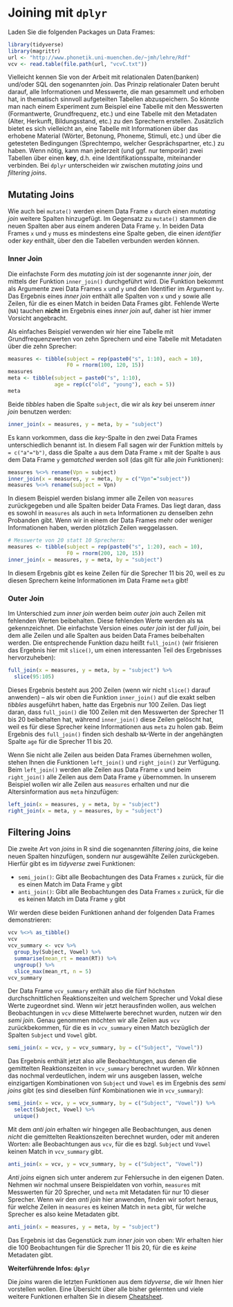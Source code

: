 # Joining mit `dplyr`

Laden Sie die folgenden Packages un Data Frames:

```r
library(tidyverse)
library(magrittr)
url <- "http://www.phonetik.uni-muenchen.de/~jmh/lehre/Rdf"
vcv <- read.table(file.path(url, "vcvC.txt"))
```

Vielleicht kennen Sie von der Arbeit mit relationalen Daten(banken) und/oder SQL den sogenannten *join*. Das Prinzip relationaler Daten beruht darauf, alle Informationen und Messwerte, die man gesammelt und erhoben hat, in thematisch sinnvoll aufgeteilten Tabellen abzuspeichern. So könnte man nach einem Experiment zum Beispiel eine Tabelle mit den Messwerten (Formantwerte, Grundfrequenz, etc.) und eine Tabelle mit den Metadaten (Alter, Herkunft, Bildungsstand, etc.) zu den Sprechern erstellen. Zusätzlich bietet es sich vielleicht an, eine Tabelle mit Informationen über das erhobene Material (Wörter, Betonung, Phoneme, Stimuli, etc.) und über die getesteten Bedingungen (Sprechtempo, welcher Gesprächspartner, etc.) zu haben. Wenn nötig, kann man jederzeit (und ggf. nur temporär) zwei Tabellen über einen **key**, d.h. eine Identifikationsspalte, miteinander verbinden. Bei `dplyr` unterscheiden wir zwischen *mutating joins* und *filtering joins*.

## Mutating Joins

Wie auch bei `mutate()` werden einem Data Frame `x` durch einen *mutating join* weitere Spalten hinzugefügt. Im Gegensatz zu `mutate()` stammen die neuen Spalten aber aus einem anderen Data Frame `y`. In beiden Data Frames `x` und `y` muss es mindestens eine Spalte geben, die einen *identifier* oder *key* enthält, über den die Tabellen verbunden werden können.

### Inner Join

Die einfachste Form des *mutating join* ist der sogenannte *inner join*, der mittels der Funktion `inner_join()` durchgeführt wird. Die Funktion bekommt als Argumente zwei Data Frames `x` und `y` und den Identifier im Argument `by`. Das Ergebnis eines *inner join* enthält alle Spalten von `x` und `y` sowie alle Zeilen, für die es einen Match in beiden Data Frames gibt. Fehlende Werte (`NA`) tauchen **nicht** im Ergebnis eines *inner join* auf, daher ist hier immer Vorsicht angebracht.

Als einfaches Beispiel verwenden wir hier eine Tabelle mit Grundfrequenzwerten von zehn Sprechern und eine Tabelle mit Metadaten über die zehn Sprecher:

```r
measures <- tibble(subject = rep(paste0("s", 1:10), each = 10),
                   F0 = rnorm(100, 120, 15))
measures
meta <- tibble(subject = paste0("s", 1:10),
               age = rep(c("old", "young"), each = 5))
meta
```

Beide *tibbles* haben die Spalte `subject`, die wir als *key* bei unserem *inner join* benutzen werden:

```r
inner_join(x = measures, y = meta, by = "subject")
```

Es kann vorkommen, dass die *key*-Spalte in den zwei Data Frames unterschiedlich benannt ist. In diesem Fall sagen wir der Funktion mittels `by = c("a"="b")`, dass die Spalte `a` aus dem Data Frame `x` mit der Spalte `b` aus dem Data Frame `y` ge*matched* werden soll (das gilt für alle *join* Funktionen):

```r
measures %<>% rename(Vpn = subject)
inner_join(x = measures, y = meta, by = c("Vpn"="subject"))
measures %<>% rename(subject = Vpn)
```

In diesem Beispiel werden bislang immer alle Zeilen von `measures` zurückgegeben und alle Spalten beider Data Frames. Das liegt daran, dass es sowohl in `measures` als auch in `meta` Informationen zu denselben zehn Probanden gibt. Wenn wir in einem der Data Frames mehr oder weniger Informationen haben, werden plötzlich Zeilen weggelassen.

```r
# Messwerte von 20 statt 10 Sprechern:
measures <- tibble(subject = rep(paste0("s", 1:20), each = 10),
                   F0 = rnorm(200, 120, 15))
inner_join(x = measures, y = meta, by = "subject")
```

In diesem Ergebnis gibt es keine Zeilen für die Sprecher 11 bis 20, weil es zu diesen Sprechern keine Informationen im Data Frame `meta` gibt!

### Outer Join

Im Unterschied zum *inner join* werden beim *outer join* auch Zeilen mit fehlenden Werten beibehalten. Diese fehlenden Werte werden als `NA` gekennzeichnet. Die einfachste Version eines *outer join* ist der *full join*, bei dem alle Zeilen und alle Spalten aus beiden Data Frames beibehalten werden. Die entsprechende Funktion dazu heißt `full_join()` (wir frisieren das Ergebnis hier mit `slice()`, um einen interessanten Teil des Ergebnisses hervorzuheben):

```r
full_join(x = measures, y = meta, by = "subject") %>% 
  slice(95:105)
```

Dieses Ergebnis besteht aus 200 Zeilen (wenn wir nicht `slice()` darauf anwenden) -- als wir oben die Funktion `inner_join()` auf die exakt selben *tibbles* ausgeführt haben, hatte das Ergebnis nur 100 Zeilen. Das liegt daran, dass `full_join()` die 100 Zeilen mit den Messwerten der Sprecher 11 bis 20 beibehalten hat, während `inner_join()` diese Zeilen gelöscht hat, weil es für diese Sprecher keine Informationen aus `meta` zu holen gab. Beim Ergebnis des `full_join()` finden sich deshalb `NA`-Werte in der angehängten Spalte `age` für die Sprecher 11 bis 20.

Wenn Sie nicht alle Zeilen aus beiden Data Frames übernehmen wollen, stehen Ihnen die Funktionen `left_join()` und `right_join()` zur Verfügung. Beim `left_join()` werden alle Zeilen aus Data Frame `x` und beim `right_join()` alle Zeilen aus dem Data Frame `y` übernommen. In unserem Beispiel wollen wir alle Zeilen aus `measures` erhalten und nur die Altersinformation aus `meta` hinzufügen:

```r
left_join(x = measures, y = meta, by = "subject")
right_join(x = meta, y = measures, by = "subject")
```

## Filtering Joins

Die zweite Art von *joins* in R sind die sogenannten *filtering joins*, die keine neuen Spalten hinzufügen, sondern nur ausgewählte Zeilen zurückgeben. Hierfür gibt es im *tidyverse* zwei Funktionen:

- `semi_join()`: Gibt alle Beobachtungen des Data Frames `x` zurück, für die es einen Match im Data Frame `y` gibt
- `anti_join()`: Gibt alle Beobachtungen des Data Frames `x` zurück, für die es keinen Match im Data Frame `y` gibt

Wir werden diese beiden Funktionen anhand der folgenden Data Frames demonstrieren:

```r
vcv %<>% as_tibble()
vcv
vcv_summary <- vcv %>% 
  group_by(Subject, Vowel) %>% 
  summarise(mean_rt = mean(RT)) %>% 
  ungroup() %>%
  slice_max(mean_rt, n = 5)
vcv_summary
```

Der Data Frame `vcv_summary` enthält also die fünf höchsten durchschnittlichen Reaktionszeiten und welchem Sprecher und Vokal diese Werte zugeordnet sind. Wenn wir jetzt herausfinden wollen, aus welchen Beobachtungen in `vcv` diese Mittelwerte berechnet wurden, nutzen wir den *semi join*. Genau genommen möchten wir alle Zeilen aus `vcv` zurückbekommen, für die es in `vcv_summary` einen Match bezüglich der Spalten `Subject` und `Vowel` gibt.

```r
semi_join(x = vcv, y = vcv_summary, by = c("Subject", "Vowel"))
```

Das Ergebnis enthält jetzt also alle Beobachtungen, aus denen die gemittelten Reaktionszeiten in `vcv_summary` berechnet wurden. Wir können das nochmal verdeutlichen, indem wir uns ausgeben lassen, welche einzigartigen Kombinationen von `Subject` und `Vowel` es im Ergebnis des *semi joins* gibt (es sind dieselben fünf Kombinationen wie in `vcv_summary`):

```r
semi_join(x = vcv, y = vcv_summary, by = c("Subject", "Vowel")) %>% 
  select(Subject, Vowel) %>% 
  unique()
```

Mit dem *anti join* erhalten wir hingegen alle Beobachtungen, aus denen *nicht* die gemittelten Reaktionszeiten berechnet wurden, oder mit anderen Worten: alle Beobachtungen aus `vcv`, für die es bzgl. `Subject` und `Vowel` keinen Match in `vcv_summary` gibt.

```r
anti_join(x = vcv, y = vcv_summary, by = c("Subject", "Vowel"))
```

*Anti joins* eignen sich unter anderem zur Fehlersuche in den eigenen Daten. Nehmen wir nochmal unsere Beispieldaten von vorhin, `measures` mit Messwerten für 20 Sprecher, und `meta` mit Metadaten für nur 10 dieser Sprecher. Wenn wir den *anti join* hier anwenden, finden wir sofort heraus, für welche Zeilen in `measures` es keinen Match in `meta` gibt, für welche Sprecher es also keine Metadaten gibt.

```r
anti_join(x = measures, y = meta, by = "subject")
```

Das Ergebnis ist das Gegenstück zum *inner join* von oben: Wir erhalten hier die 100 Beobachtungen für die Sprecher 11 bis 20, für die es *keine* Metadaten gibt.

<div class="gray">
**Weiterführende Infos: `dplyr`**

Die *joins* waren die letzten Funktionen aus dem *tidyverse*, die wir Ihnen hier vorstellen wollen. Eine Übersicht über alle bisher gelernten und viele weitere Funktionen erhalten Sie in diesem [Cheatsheet](https://raw.githubusercontent.com/rstudio/cheatsheets/master/data-transformation.pdf).
</div>
